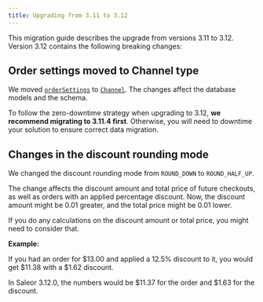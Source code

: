 ```yaml
---
title: Upgrading from 3.11 to 3.12
---
```


This migration guide describes the upgrade from versions 3.11 to 3.12. Version 3.12 contains the following breaking changes:

## Order settings moved to Channel type

We moved [`orderSettings`](../api-reference/queries/order-settings) to [`Channel`](../api-reference/objects/channel). The changes affect the database models and the schema.

To follow the zero-downtime strategy when upgrading to 3.12, **we recommend migrating to 3.11.4 first**. Otherwise, you will need to downtime your solution to ensure correct data migration.

## Changes in the discount rounding mode

We changed the discount rounding mode from `ROUND_DOWN` to `ROUND_HALF_UP`.

The change affects the discount amount and total price of future checkouts, as well as orders with an applied percentage discount. Now, the discount amount might be 0.01 greater, and the total price might be 0.01 lower.

If you do any calculations on the discount amount or total price, you might need to consider that.

**Example:**

If you had an order for $13.00 and applied a 12.5% discount to it, you would get $11.38 with a $1.62 discount.

In Saleor 3.12.0, the numbers would be $11.37 for the order and $1.63 for the discount.

